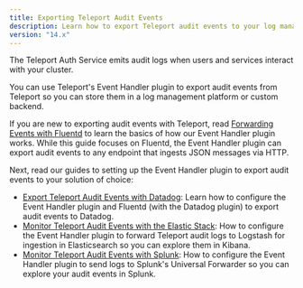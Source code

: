 ```yaml
---
title: Exporting Teleport Audit Events
description: Learn how to export Teleport audit events to your log management solution.
version: "14.x"
---
```


The Teleport Auth Service emits audit logs when users and services interact with
your cluster.

You can use Teleport's Event Handler plugin to export audit events from Teleport
so you can store them in a log management platform or custom backend.

If you are new to exporting audit events with Teleport, read [Forwarding Events
with Fluentd](/docs/ver/14.x/management/export-audit-events/fluentd) to learn the basics of how our
Event Handler plugin works. While this guide focuses on Fluentd, the Event
Handler plugin can export audit events to any endpoint that ingests JSON
messages via HTTP.

Next, read our guides to setting up the Event Handler plugin to export audit
events to your solution of choice:

- [Export Teleport Audit Events with
  Datadog](/docs/ver/14.x/management/export-audit-events/datadog): Learn how to configure the Event
  Handler plugin and Fluentd (with the Datadog plugin) to export audit events to
  Datadog.
- [Monitor Teleport Audit Events with the Elastic
  Stack](/docs/ver/14.x/management/export-audit-events/elastic-stack): How to configure the Event
  Handler plugin to forward Teleport audit logs to Logstash for ingestion in
  Elasticsearch so you can explore them in Kibana.
- [Monitor Teleport Audit Events with Splunk](/docs/ver/14.x/management/export-audit-events/splunk):
  How to configure the Event Handler plugin to send logs to Splunk's Universal
  Forwarder so you can explore your audit events in Splunk.
